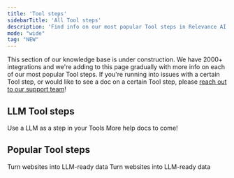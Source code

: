 ```yaml
---
title: 'Tool steps'
sidebarTitle: 'All Tool steps'
description: 'Find info on our most popular Tool steps in Relevance AI'
mode: "wide"
tag: "NEW"
---
```


<Info>This section of our knowledge base is under construction. We have 2000+ integrations and we're adding to this page gradually with more info on each of our most popular Tool steps. If you're running into issues with a certain Tool step, or would like to see a doc on a certain Tool step, please [reach out to our support team](https://relevanceai.com/docs/get-started/support)!</Info>

## LLM Tool steps
<Columns cols={2}>
  <Card title="LLM" href="/tool/tool-steps/llms/llm-tool-step">
    Use a LLM as a step in your Tools
  </Card>
  <Card title="More to come!">
    More help docs to come!
  </Card>
</Columns>

## Popular Tool steps
<Columns cols={2}>
  <Card title="Firecrawl" href="/tool/tool-steps/firecrawl">
    Turn websites into LLM-ready data
  </Card>
  <Card title="Extract Website Content" href="/tool/tool-steps/extract-website-content">
    Turn websites into LLM-ready data
  </Card>
</Columns>
